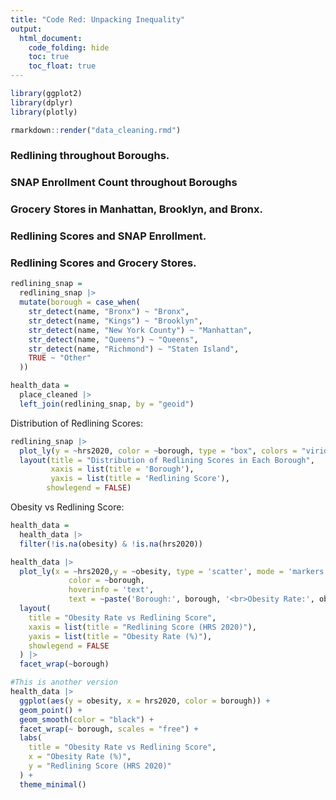 ```yaml
---
title: "Code Red: Unpacking Inequality"
output: 
  html_document:
    code_folding: hide
    toc: true
    toc_float: true
---
```


```r
library(ggplot2)
library(dplyr)
library(plotly)
```

```r
rmarkdown::render("data_cleaning.rmd")
```

### Redlining throughout Boroughs.

### SNAP Enrollment Count throughout Boroughs

### Grocery Stores in Manhattan, Brooklyn, and Bronx.

### Redlining Scores and SNAP Enrollment.

### Redlining Scores and Grocery Stores.


```r
redlining_snap =
  redlining_snap |>
  mutate(borough = case_when(
    str_detect(name, "Bronx") ~ "Bronx",
    str_detect(name, "Kings") ~ "Brooklyn",
    str_detect(name, "New York County") ~ "Manhattan",
    str_detect(name, "Queens") ~ "Queens",
    str_detect(name, "Richmond") ~ "Staten Island",
    TRUE ~ "Other"
  ))

health_data =
  place_cleaned |>
  left_join(redlining_snap, by = "geoid")
```

Distribution of Redlining Scores:
```r
redlining_snap |>
  plot_ly(y = ~hrs2020, color = ~borough, type = "box", colors = "viridis") |>
  layout(title = "Distribution of Redlining Scores in Each Borough",
         xaxis = list(title = 'Borough'),
         yaxis = list(title = 'Redlining Score'),
        showlegend = FALSE)
```

Obesity vs Redlining Score:
```r
health_data =
  health_data |>
  filter(!is.na(obesity) & !is.na(hrs2020))

health_data |>
  plot_ly(x = ~hrs2020,y = ~obesity, type = 'scatter', mode = 'markers', 
             color = ~borough,
             hoverinfo = 'text', 
             text = ~paste('Borough:', borough, '<br>Obesity Rate:', obesity, '%', '<br>Redlining Score:', hrs2020)) |>
  layout(
    title = "Obesity Rate vs Redlining Score",
    xaxis = list(title = "Redlining Score (HRS 2020)"),
    yaxis = list(title = "Obesity Rate (%)"),
    showlegend = FALSE
  ) |>
  facet_wrap(~borough)

#This is another version
health_data |>
  ggplot(aes(y = obesity, x = hrs2020, color = borough)) +
  geom_point() +
  geom_smooth(color = "black") +
  facet_wrap(~ borough, scales = "free") +
  labs(
    title = "Obesity Rate vs Redlining Score",
    x = "Obesity Rate (%)",
    y = "Redlining Score (HRS 2020)"
  ) +
  theme_minimal()
```


